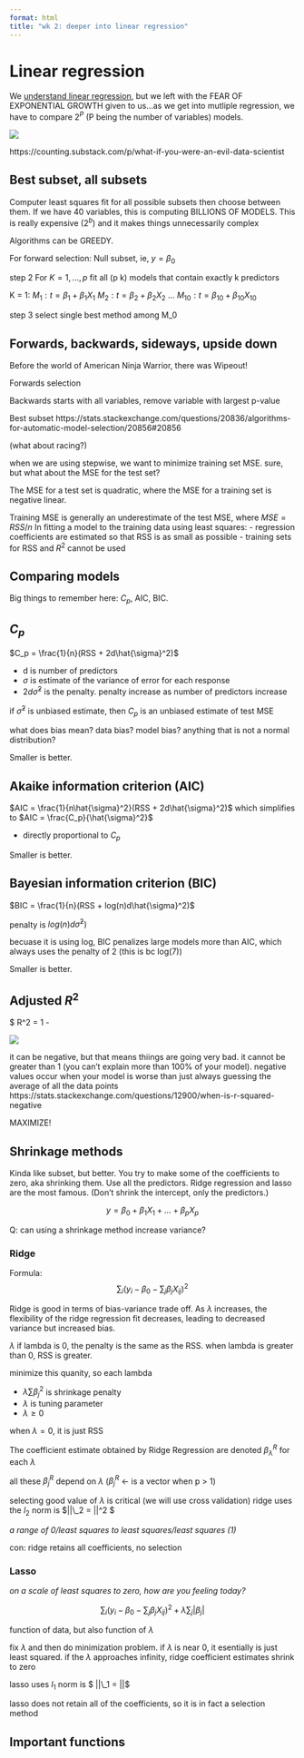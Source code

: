```yaml
---
format: html
title: "wk 2: deeper into linear regression"
---
```


# Linear regression

We [understand linear regression](wk2-cda-linear.qmd), but we left with the FEAR OF EXPONENTIAL GROWTH given to us...as we get into mutliple regression, we have to compare $2^P$ (P being the number of variables) models. 

![](aint nobody got time for that)

https://counting.substack.com/p/what-if-you-were-an-evil-data-scientist

## Best subset, all subsets

Computer least squares fit for all possible subsets then choose between them. If we have 40 variables, this is computing BILLIONS OF MODELS. This is really expensive ($2^b$) and it makes things unnecessarily complex

:::{.callout-tip}
Algorithms can be GREEDY.
:::

For forward selection:
Null subset, ie, $y = \beta_0$

step 2
For $K = 1, ... , p$ fit all (p k) models that contain exactly k predictors

K = 1:
  $M_1: t = \beta_1 + \beta_1X_1$
  $M_2: t = \beta_2 + \beta_2X_2$
  ...
  $M_{10}: t = \beta_{10} + \beta_{10}X_{10}$

step 3
select single best method among M_0 

## Forwards, backwards, sideways, upside down

Before the world of American Ninja Warrior, there was Wipeout! 

Forwards selection

Backwards starts with all variables, remove variable with largest p-value

Best subset https://stats.stackexchange.com/questions/20836/algorithms-for-automatic-model-selection/20856#20856

(what about racing?)


when we are using stepwise, we want to minimize training set MSE. sure, but what about the MSE for the test set? 

:::{.callout-note}
The MSE for a test set is quadratic, where the MSE for a training set is negative linear.
:::

Training MSE is generally an underestimate of the test MSE, where $MSE = RSS/n$
In fitting a model to the training data using least squares:
  - regression coefficients are estimated so that RSS is as small as possible
  - training sets for RSS and $R^2$ cannot be used

## Comparing models

Big things to remember here: $C_p$, AIC, BIC.

:::{.panel-tabset}

## $C_p$
$C_p = \frac{1}{n}(RSS + 2d\hat{\sigma}^2)$

- d is number of predictors
- $\sigma$ is estimate of the variance of error for each response
- $2d\hat{\sigma}^2$ is the penalty. penalty increase as number of predictors increase

if $\hat{\sigma}^2$ is unbiased estimate, then $C_p$ is an unbiased estimate of test MSE

what does bias mean? data bias? model bias? anything that is not a normal distribution?

Smaller is better.



## Akaike information criterion (AIC)
$AIC = \frac{1}{n\hat{\sigma}^2}(RSS + 2d\hat{\sigma}^2)$
which simplifies to
$AIC = \frac{C_p}{\hat{\sigma}^2}$

- directly proportional to $C_p$

Smaller is better.

## Bayesian information criterion (BIC)
$BIC = \frac{1}{n}(RSS + log(n)d\hat{\sigma}^2)$

penalty is $log(n)d\hat{\sigma}^2)$

becuase it is using log, BIC penalizes large models more than AIC, which always uses the penalty of 2 (this is bc log(7))

Smaller is better.

## Adjusted $R^2$
$ R^2 = 1 - \frac{RSS/(n-d-1)}{TSS/(n-1)}

![](https://www.google.com/search?q=rss+over+tss&rlz=1C5CHFA_enUS981US981&source=lnms&tbm=isch&sa=X&ved=2ahUKEwjptpTz2IX6AhXXnWoFHUbgAjoQ_AUoAnoECAEQBA&biw=1098&bih=956&dpr=2#imgrc=y9t8tEzjKinQpM)

it can be negative, but that means thiings are going very bad. it cannot be greater than 1 (you can't explain more than 100% of your model). negative values occur when your model is worse than just always guessing the average of all the data points
https://stats.stackexchange.com/questions/12900/when-is-r-squared-negative


MAXIMIZE!

:::

## Shrinkage methods

Kinda like subset, but better. You try to make some of the coefficients to zero, aka shrinking them. Use all the predictors. Ridge regression and lasso are the most famous. (Don't shrink the intercept, only the predictors.)

$$
y = \beta_0 + \beta_1X_1 + ... + \beta_pX_p
$$

Q: can using a shrinkage method increase variance?

### Ridge
Formula:
$$
\sum_i(y_i-\beta_0-\sum_j\beta_jX_{ij})^2
$$

Ridge is good in terms of bias-variance trade off. As $\lambda$ increases, the flexibility of the ridge regression fit decreases, leading to decreased variance but increased bias.

$\lambda$ if lambda is 0, the penalty is the same as the RSS. when lambda is greater than 0, RSS is greater.

minimize this quanity, so each lambda

- $\lambda\sum\beta_j^2$ is shrinkage penalty
- $\lambda$ is tuning parameter
- $\lambda \ge 0$

when $\lambda = 0$, it is just RSS

The coefficient estimate obtained by Ridge Regression are denoted $\beta_\lambda^R$ for each $\lambda$

all these $\beta_j^R$ depend on $\lambda$
($\beta_j^R$ <- is a vector when p > 1)

selecting good value of $\lambda$ is critical (we will use cross validation)
ridge uses the $l_2$ norm is $||\beta\\_2 = \sum|\beta|^2 $

_a range of 0/least squares to least squares/least squares (1)_

con: ridge retains all coefficients, no selection

### Lasso

_on a scale of least squares to zero, how are you feeling today?_

$$
\sum_i(y_i-\beta_0-\sum_j\beta_jX_{ij})^2 +\lambda\sum_j|\beta_j|
$$

function of data, but also function of $\lambda$

fix $\lambda$ and then do minimization problem. if $\lambda$ is near 0, it esentially is just least squared. if the $\lambda$ approaches infinity, ridge coefficient estimates shrink to zero

lasso uses $l_1$ norm is $ ||\beta\\_1 = \sum|\beta|$

lasso does not retain all of the coefficients, so it is in fact a selection method

## Important functions
